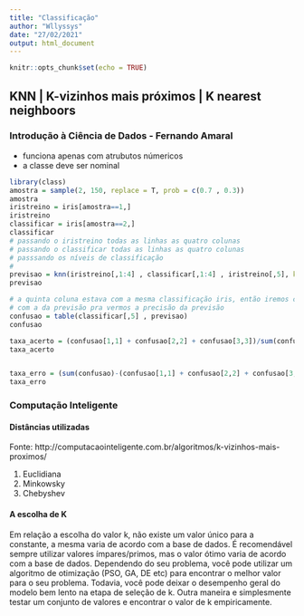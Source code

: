 ```yaml
---
title: "Classificação"
author: "Wllyssys"
date: "27/02/2021"
output: html_document
---
```


```r
knitr::opts_chunk$set(echo = TRUE)
```

## KNN | K-vizinhos mais próximos | K nearest neighboors

### Introdução à Ciência de Dados - Fernando Amaral

- funciona apenas com atrubutos númericos
- a classe deve ser nominal

```r

library(class)
amostra = sample(2, 150, replace = T, prob = c(0.7 , 0.3))
amostra
iristreino = iris[amostra==1,]
iristreino
classificar = iris[amostra==2,]
classificar
# passando o iristreino todas as linhas as quatro colunas
# passando o classificar todas as linhas as quatro colunas
# passsando os níveis de classificação
#
previsao = knn(iristreino[,1:4] , classificar[,1:4] , iristreino[,5], k = 1)
previsao

# a quinta coluna estava com a mesma classificação iris, então iremos compará-las
# com a da previsão pra vermos a precisão da previsão
confusao = table(classificar[,5] , previsao)
confusao

taxa_acerto = (confusao[1,1] + confusao[2,2] + confusao[3,3])/sum(confusao)
taxa_acerto


taxa_erro = (sum(confusao)-(confusao[1,1] + confusao[2,2] + confusao[3,3]))/sum(confusao)
taxa_erro
```

### Computação Inteligente

#### Distâncias utilizadas

Fonte: http://computacaointeligente.com.br/algoritmos/k-vizinhos-mais-proximos/

1. Euclidiana
2. Minkowsky
3. Chebyshev

#### A escolha de K

Em relação a escolha do valor k, não existe um valor único para a constante, a mesma varia de acordo com a base de dados. É recomendável sempre utilizar valores ímpares/primos, mas o valor ótimo varia de acordo com a base de dados. Dependendo do seu problema, você pode utilizar um algoritmo de otimização (PSO, GA, DE etc) para encontrar o melhor valor para o seu problema. Todavia, você pode deixar o desempenho geral do modelo bem lento na etapa de seleção de k. Outra maneira e simplesmente testar um conjunto de valores e encontrar o valor de k empiricamente.


